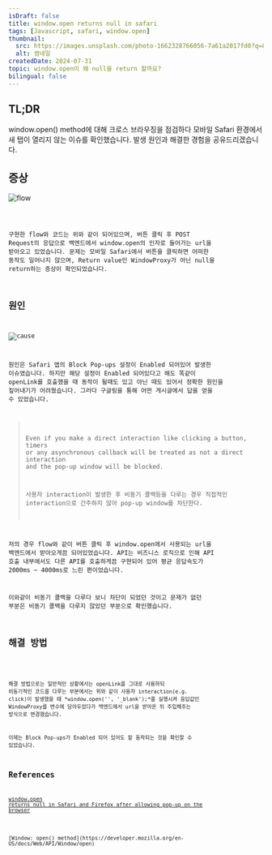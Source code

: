 ```yaml
---
isDraft: false
title: window.open returns null in safari
tags: [Javascript, safari, window.open]
thumbnail:
  src: https://images.unsplash.com/photo-1662328766056-7a61a2017fd0?q=80&w=2717&auto=format&fit=crop&ixlib=rb-4.0.3&ixid=M3wxMjA3fDB8MHxwaG90by1wYWdlfHx8fGVufDB8fHx8fA%3D%3D
  alt: 썸네일
createdDate: 2024-07-31
topic: window.open이 왜 null을 return 할까요?
bilingual: false
---
```



## TL;DR

window.open() method에 대해 크로스 브라우징을 점검하다 모바일 Safari 환경에서 새 탭이 열리지 않는 이슈를 확인했습니다. 발생 원인과 해결한 경험을 공유드리겠습니다.

## 증상

![flow](/images/blog/20240731/flow.png)

<Code code={SAMPLE_1} lang="javascript" />

구현한 flow와 코드는 위와 같이 되어있으며, 버튼 클릭 후 POST Request의 응답으로 백엔드에서 window.open의 인자로 들어가는 url을 받아오고 있었습니다. 문제는 모바일 Safari에서 버튼을 클릭하면 어떠한 동작도 일어나지 않으며, Return value인 WindowProxy가 아닌 null을 return하는 증상이 확인되었습니다.

## 원인

![cause](/images/blog/20240731/cause.jpg)

원인은 Safari 앱의 Block Pop-ups 설정이 Enabled 되어있어 발생한 이슈였습니다. 하지만 해당 설정이 Enabled 되어있다고 해도 똑같이 openLink를 호출했을 때 동작이 될때도 있고 아닌 때도 있어서 정확한 원인을 짚어내기가 어려웠습니다. 그러다 구글링을 통해 어떤 게시글에서 답을 얻을 수 있었습니다.

> Even if you make a direct interaction like clicking a button, timers or any asynchronous callback will be treated as not a direct interaction and the pop-up window will be blocked.
>
> 사용자 interaction이 발생한 후 비동기 콜백등을 다루는 경우 직접적인 interaction으로 간주하지 않아 pop-up window를 차단한다.

저의 경우 flow와 같이 버튼 클릭 후 window.open에서 사용되는 url을 백엔드에서 받아오게끔 되어있었습니다. API는 비즈니스 로직으로 인해 API 호출 내부에서도 다른 API를 호출하게끔 구현되어 있어 평균 응답속도가 2000ms ~ 4000ms로 느린 편이었습니다.

이와같이 비동기 콜백을 다루다 보니 차단이 되었던 것이고 문제가 없던 부분은 비동기 콜백을 다루지 않았던 부분으로 확인했습니다.

## 해결 방법

<Code code={SAMPLE_2} lang="javascript" />

해결 방법으로는 일반적인 상황에서는 openLink를 그대로 사용하되 비동기적인 코드를 다루는 부분에서는 위와 같이 사용자 interaction(e.g. click)이 발생했을 때 *window.open('', '\_blank');*를 실행시켜 응답값인 WindowProxy를 변수에 담아두었다가 백엔드에서 url을 받아온 뒤 주입해주는 방식으로 변경했습니다.

이제는 Block Pop-ups가 Enabled 되어 있어도 잘 동작되는 것을 확인할 수 있었습니다.

## References

[window.open returns null in Safari and Firefox after allowing pop-up on the browser](https://ffan0811.medium.com/window-open-returns-null-in-safari-and-firefox-after-allowing-pop-up-on-the-browser-4e4e45e7d926)

<br />
[Window: open() method](https://developer.mozilla.org/en-US/docs/Web/API/Window/open)
